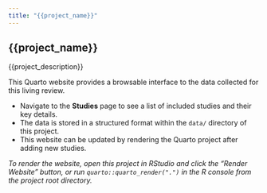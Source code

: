 ```yaml
---
title: "{{project_name}}"
---
```


## {{project_name}}

::: {.callout-note}
{{project_description}}
:::

This Quarto website provides a browsable interface to the data collected for this living review.

*   Navigate to the **Studies** page to see a list of included studies and their key details.
*   The data is stored in a structured format within the `data/` directory of this project.
*   This website can be updated by rendering the Quarto project after adding new studies.

*To render the website, open this project in RStudio and click the "Render Website" button, or run `quarto::quarto_render(".")` in the R console from the project root directory.*
